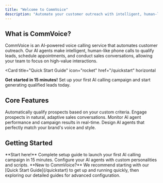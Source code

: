 ```yaml
---
title: "Welcome to CommVoice"
description: "Automate your customer outreach with intelligent, human-like AI voice agents. Qualify leads, book appointments, and close sales, 24/7."
---
```


## What is CommVoice?

CommVoice is an AI-powered voice calling service that automates customer outreach. Our AI agents make intelligent, human-like phone calls to qualify leads, schedule appointments, and conduct sales conversations, allowing your team to focus on high-value interactions.

<Card
  title="Quick Start Guide"
  icon="rocket"
  href="/quickstart"
  horizontal
>
  **Get started in 15 minutes!** Set up your first AI calling campaign and start generating qualified leads today.
</Card>

## Core Features

<Columns cols={2}>
                <Card
                title="AI Lead Qualification"
                icon="user-plus"
                href="/concepts/calls"
              >
    Automatically qualify prospects based on your custom criteria.
  </Card>
                <Card
                title="Intelligent Sales Conversations"
                icon="comments"
                href="/classification/overview"
              >
    Engage prospects in natural, adaptive sales conversations.
  </Card>
  <Card
    title="Real-time Call Analytics"
    icon="chart-bar"
    href="/dashboard/overview"
  >
    Monitor AI agent performance and campaign results in real-time.
  </Card>
                <Card
                title="Custom AI Personalities"
                icon="user"
                href="/agents/overview"
              >
    Design AI agents that perfectly match your brand's voice and style.
  </Card>
</Columns>

## Getting Started

<CardGroup cols={2}>
  <Card 
    title="🚀 Quick Start Guide" 
    icon="rocket" 
    href="/quickstart"
  >
    **Start here!** Complete setup guide to launch your first AI calling campaign in 15 minutes.
  </Card>
  <Card 
    title="AI Agent Setup" 
    icon="robot" 
    href="/agents/overview"
  >
    Configure your AI agents with custom personalities and scripts.
  </Card>
</CardGroup>

<Info>
**New to CommVoice?** We recommend starting with our [Quick Start Guide](/quickstart) to get up and running quickly, then exploring our detailed guides for advanced configuration.
</Info>
